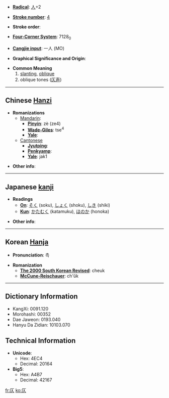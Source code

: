 * '''[[Wiktionary:Chinese radical index| Radical]]''': [[Wiktionary:Chinese radical index 人|人]]+2

* '''[[Wiktionary:Chinese total strokes index|Stroke number]]''': [[Wiktionary:Chinese total strokes index 4|4]]

* '''Stroke order''': 

* '''[[Wiktionary:Chinese four corner index|Four-Corner System]]''': 7128<sub>0</sub>

* '''[[Wiktionary:Chinese Cangjie index|Cangjie input]]''': 一人 (MO)

* '''Graphical Significance and Origin''': 

* '''Common Meaning'''
*#[[slanting]], [[oblique]]
*# oblique tones ([[仄声]])

----

== Chinese [[Hanzi]] ==

* '''Romanizations'''
** [[Mandarin]]:
*** '''[[Pinyin]]''': zè (ze4)
*** '''[[Wade-Giles]]''': tse<sup>4</sup>
*** '''[[Yale]]''': 
**[[Cantonese]]
***'''[[Jyutping]]''':
***'''[[Penkyamp]]''': 
***'''[[Yale]]''': jak1

* '''Other info''': 

----

== Japanese [[kanji]] ==

* '''Readings'''
** '''[[On]]''': [[そく]] (soku), [[しょく]] (shoku), [[しき]] (shiki)
** '''[[Kun]]''': [[かたむく]] (katamuku), [[ほのか]] (honoka)

* '''Other info''':  

----

== Korean [[Hanja]] ==

* '''Pronunciation''': 측

* '''Romanization'''
** '''[[The 2000 South Korean Revised Romanization|The 2000 South Korean Revised]]''': cheuk
** '''[[McCune-Reischauer]]''': ch'ŭk

----

== Dictionary Information ==

* KangXi: 0091.120
* Morohashi: 00352
* Dae Jaweon: 0193.040
* Hanyu Da Zidian: 10103.070

== Technical Information ==

* '''Unicode''':
** Hex: 4EC4
** Decimal: 20164
* '''Big5''':
** Hex: A4B7
** Decimal: 42167

[[fr:仄]]
[[ko:仄]]